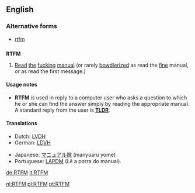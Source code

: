 ==English==

===Alternative forms===
*[[rtfm]]

==={{initialism}}===
'''RTFM'''

# {{internet}} [[read|Read]] [[the]] [[fucking]] [[manual]] (or rarely [[bowdlerized]] as read the [[fine]] manual, or as read the first message.)

====Usage notes====
*'''RTFM''' is used in reply to a computer user who asks a question to which he or she can find the answer simply by reading the appropriate manual.  A standard reply from the user is '''[[TLDR]]'''.

====Translations====
<!--Note: Provide ABBREVIATIONS where these exist and ensure translations are IDIOMATIC-->
{{top}}
*Dutch: [[LVDH]] <!-- [[Lees verdomme de handleiding]] -->
*German: [[LDVH]] <!-- [[Lies das verdammte Handbuch]] -->
{{mid}}
*Japanese: [[マニュアル嫁]] (manyuaru yome)
*Portuguese: [[LAPDM]] (Lê a porra do manual).
{{bottom}}

[[de:RTFM]]
[[it:RTFM]]

[[nl:RTFM]]
[[pl:RTFM]]
[[pt:RTFM]]